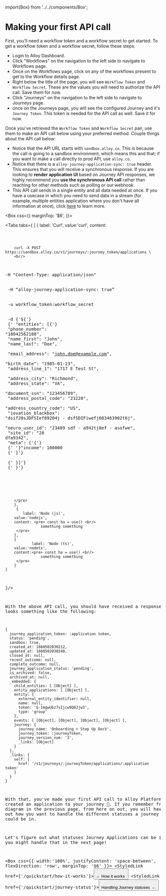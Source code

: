 import{Box} from '../../components/Box';


# Making your first API call

First, you'll need a workflow token and a workflow secret to get started. To get a workflow token and a workflow secret, follow these steps:
- Login to Alloy Dashboard.
- Click "Workflows" on the navigation to the left side to navigate to Workflows page.
- Once on the Workflows page, click on any of the workflows present to get to the Workflow details page.
- Right below the title of the page, you will see `Workflow Token` and `Workflow Secret`. These are the values you will need to authorize the API call. Save them for now.
- Click "Journeys" on the navigation to the left side to navigate to Journeys page.
- once on the Journeys page, you will see the configured Journey and it's `Journey Token`. This token is needed for the API call as well. Save it for now. 

Once you've retrieved the `Workflow Token` and `Workflow Secret` pair, use them to make an API call below using your preferred method. Couple things about the API call below: 
- Notice that the API URL starts with `sandbox.alloy.co`. This is because the call is going to a sandbox environment, which means this and that; if you want to make a call directly to prod API, use `alloy.co`.
- Notice that there is a `alloy-journey-application-sync: true` header. This ensures that you will receive a synchronous response. If you are looking to **render application UI** based on Journey API responses, we highly recommend you **use the synchronous API call** rather than reaching for other methods such as polling or our webhook.
- This API call sends in a single entity and all data needed at once. If you have a usecase in which you need to send data in a stream (for example, multiple entities application where you don't have all information at once), click [here]("/overview") to learn more.

<Box css={{
    marginTop: '$6',
}}> 

<Tabs 
    tabs={
    [
        {
            label: 'Curl',
        value:'curl',
        content: <pre> 

        curl -X POST https://sandbox.alloy.co/v1/journeys/:journey_token/applications \
        <br/>
  -H "Content-Type: application/json" \
        <br />
          -H “alloy-journey-application-sync: true” \
        <br />
  -u workflow_token:workflow_secret \
        <br />
  -d {'${'}
  <br/>
     {' "entities": [{'}
  <br/>
        "phone_number": "18042562188",
          <br/>
           "name_first": "John",
             <br/>
        "name_last": "Doe",
          <br/>
        "email_address": "john.doe@example.com",
          <br/>
        "birth_date": "1985-01-23",
          <br/>
        "address_line_1": "1717 E Test St",
          <br/>
        "address_city": "Richmond",
          <br/>
        "address_state": "VA",
          <br/>
        "document_ssn": "123456789",
          <br/>
        "address_postal_code": "23220",
          <br/>
        "address_country_code": "US",
          <br/>
        "iovation_blackbox": "dsif20sJDFSIef89204j - dsfSDIFiwefj083463902t6j",
          <br/>
        "neuro_user_id": "23489 sdf - a942tj8ef - asofwe",
          <br/>
        "site_id": "28 dfa9342",
          <br/>
"meta": {'{'}
          <br/>
            {'  '}"income": 100000
            <br/>
        {'      }'}
                    <br/>
   {'  }]'}
                    <br/>
 {' }'}

  <br/>

        </pre>
        },
         {
            label: 'Node (js)',
        value:'nodejs',
        content: <pre> const ha = use() <br/>
                    something something
         </pre>
        },
        {
                label: 'Node (ts)',
        value:'nodets',
        content:<pre> const ha = use() <br/>
                    something something
         </pre>
        }
    ]
}/>
</Box>


With the above API call, you should have received a response that looks something like the following:

``` 
{
  journey_application_token: :application token,
  status: 'pending',  
  sandbox: true,
  created_at: 1660502030212,
  updated_at: 1660502030240,
  closed_at: null,
  recent_outcome: null,
  complete_outcome: null,
  journey_application_status: 'pending',
  is_archived: false,
  archived_at: null,
  _embedded: {
    child_entities: [ [Object] ],
    entity_applications: [ [Object] ],
    entity: {
      external_entity_identifier: null,
      name: null,
      token: 'G-1mgwUbz7sIjcw9QOJjw3',
      type: 'group'
    },
    events: [ [Object], [Object], [Object], [Object] ],
    journey: {
      journey_name: 'Onboarding + Step Up DocV',
      journey_token: :journeyToken,
      journey_version_num: '3',
      _links: [Object]
    }
  },
  _links: {
    self: {
      href: '/v1/journeys/:journeyToken/applications/:application token'
    }
  }
}
```

With that, you've made your first API call to Alloy Platform, which created an application to your journey 🎉. 
If you remember from the diagram in the previous page, from here on out, you will have to figure out how you want to handle the different statuses a journey application could be in.

Let's figure out what statuses Journey Applications can be in and how you might handle that in the next page!

<Box css={{
    width:'100%',
    justifyContent: 'space-between',
    flexDirection: 'row',
    marginTop: '$6'
}}>
<StyledLink href={'/quickstart/how-it-works'}><Button color={ButtonColor.secondary} size={ButtonSize.large}> ← How it works </Button></StyledLink>
<StyledLink href={'/quickstart/journey-status'}><Button size={ButtonSize.large}> Handling Journey statuses → </Button></StyledLink>
</Box>


